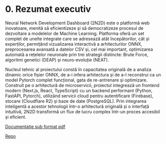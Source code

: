 # 0\. Rezumat executiv

Neural Network Development Dashboard (2N2D) este o platformă web inovatoare, menită să eficientizeze și să democratizeze procesul de dezvoltare a modelelor de Machine Learning. Platforma oferă un set complet de unelte integrate care se adresează atât începătorilor, cât și experților, permițând vizualizarea interactivă a arhitecturilor ONNX, preprocesarea avansată a datelor CSV și, cel mai important, optimizarea automată a rețelelor neuronale prin trei strategii distincte: Brute Force, algoritmi genetici (DEAP) și neuro-evoluție (NEAT).

Nucleul tehnic al proiectului constă în capacitatea originală de a analiza dinamic orice fișier ONNX, de a-i infera arhitectura și de a-l reconstrui ca un model Pytorch complet funcțional, gata de re-antrenare și optimizare. Construit pe o arhitectură de microservicii, proiectul integrează un frontend modern (Next.js, React, TypeScript) cu un backend performant (Python, FastAPI, Pytorch), utilizând servicii cloud pentru autentificare (Firebase), stocare (Cloudflare R2) și baze de date (PostgreSQL). Prin integrarea inteligentă a acestor tehnologii într-o arhitectură originală și o interfață intuitivă, 2N2D transformă un flux de lucru complex într-un proces accesibil și eficient.

[Documentatie sub format pdf](https://drive.google.com/file/d/1ozr5ss6TD7PaJcJHNaqzic1Qh808WX8L/view?usp=sharing)

[Repo](https://github.com/2N2D/2N2D-Docs)
